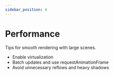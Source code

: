 ```yaml
---
sidebar_position: 4
---
```


# Performance

Tips for smooth rendering with large scenes.

- Enable virtualization
- Batch updates and use requestAnimationFrame
- Avoid unnecessary reflows and heavy shadows
